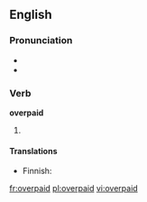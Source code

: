 ==English==

===Pronunciation===
* {{IPA|/'ovəɻpeɪd/}}
* {{rhymes|eɪd}}

===Verb===
'''overpaid'''

# {{past of| to [[overpay]]}}

====Translations====
{{trans-top|past of 'to overpay'}}
* Finnish: {{t|fi|ylipalkattu}}
{{trans-mid}}
{{trans-bottom}}

[[fr:overpaid]]
[[pl:overpaid]]
[[vi:overpaid]]